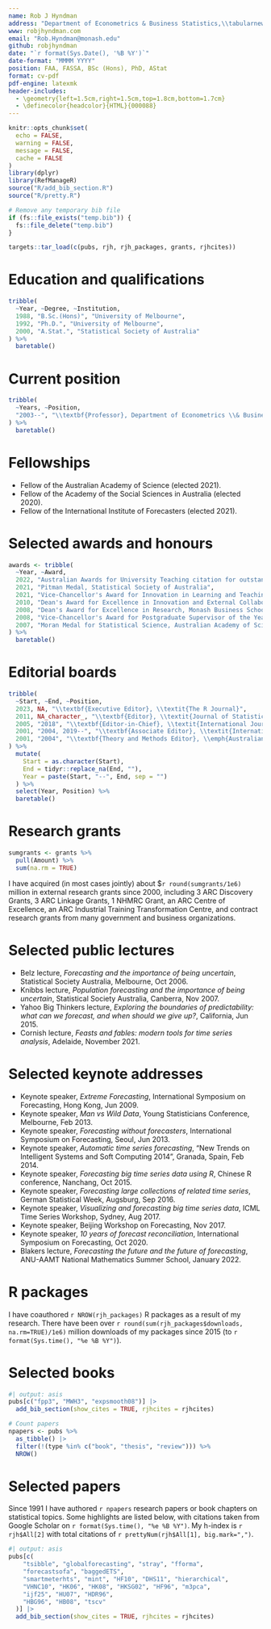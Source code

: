 ```yaml
---
name: Rob J Hyndman
address: "Department of Econometrics & Business Statistics,\\tabularnewline Monash University, VIC 3800, Australia."
www: robjhyndman.com
email: "Rob.Hyndman@monash.edu"
github: robjhyndman
date: "`r format(Sys.Date(), '%B %Y')`"
date-format: "MMMM YYYY"
position: FAA, FASSA, BSc (Hons), PhD, AStat
format: cv-pdf
pdf-engine: latexmk
header-includes:
  - \geometry{left=1.5cm,right=1.5cm,top=1.8cm,bottom=1.7cm}
  - \definecolor{headcolor}{HTML}{000088}
---
```


\titlespacing{\section}{0pt}{1.ex}{0.5ex}
\fontsize{10}{11.5}\sf

```r
knitr::opts_chunk$set(
  echo = FALSE,
  warning = FALSE,
  message = FALSE,
  cache = FALSE
)
library(dplyr)
library(RefManageR)
source("R/add_bib_section.R")
source("R/pretty.R")

# Remove any temporary bib file
if (fs::file_exists("temp.bib")) {
  fs::file_delete("temp.bib")
}

targets::tar_load(c(pubs, rjh, rjh_packages, grants, rjhcites))
```

# Education and qualifications

```r
tribble(
  ~Year, ~Degree, ~Institution,
  1988, "B.Sc.(Hons)", "University of Melbourne",
  1992, "Ph.D.", "University of Melbourne",
  2000, "A.Stat.", "Statistical Society of Australia"
) %>%
  baretable()
```

# Current position

```r
tribble(
  ~Years, ~Position,
  "2003--", "\\textbf{Professor}, Department of Econometrics \\& Business Statistics, Monash University"
) %>%
  baretable()
```

# Fellowships

  * Fellow of the Australian Academy of Science (elected 2021).
  * Fellow of the Academy of the Social Sciences in Australia (elected 2020).
  * Fellow of the International Institute of Forecasters (elected 2021).


# Selected awards and honours

```r
awards <- tribble(
  ~Year, ~Award,
  2022, "Australian Awards for University Teaching citation for outstanding contributions to student learning",
  2021, "Pitman Medal, Statistical Society of Australia",
  2021, "Vice-Chancellor's Award for Innovation in Learning and Teaching",
  2010, "Dean's Award for Excellence in Innovation and External Collaboration, Monash Business School",
  2008, "Dean's Award for Excellence in Research, Monash Business School",
  2008, "Vice-Chancellor's Award for Postgraduate Supervisor of the Year, Monash University",
  2007, "Moran Medal for Statistical Science, Australian Academy of Science"
) %>%
  baretable()
```

# Editorial boards

```r
tribble(
  ~Start, ~End, ~Position,
  2023, NA, "\\textbf{Executive Editor}, \\textit{The R Journal}",
  2011, NA_character_, "\\textbf{Editor}, \\textit{Journal of Statistical Software}",
  2005, "2018", "\\textbf{Editor-in-Chief}, \\textit{International Journal of Forecasting}",
  2001, "2004, 2019--", "\\textbf{Associate Editor}, \\textit{International Journal of Forecasting}",
  2001, "2004", "\\textbf{Theory and Methods Editor}, \\emph{Australian \\& New Zealand Journal of Statistics}",
) %>%
  mutate(
    Start = as.character(Start),
    End = tidyr::replace_na(End, ""),
    Year = paste(Start, "--", End, sep = "")
  ) %>%
  select(Year, Position) %>%
  baretable()
```

# Research grants

```r
sumgrants <- grants %>%
  pull(Amount) %>%
  sum(na.rm = TRUE)
```

I have acquired (in most cases jointly) about $`r round(sumgrants/1e6)` million in external research grants since 2000, including 3 ARC Discovery Grants, 3 ARC Linkage Grants, 1 NHMRC Grant, an ARC Centre of Excellence, an ARC Industrial Training Transformation Centre, and contract research grants from many government and business organizations.

# Selected public lectures

  * Belz lecture, *Forecasting and the importance of being uncertain*, Statistical Society Australia, Melbourne, Oct 2006.
  * Knibbs lecture, *Population forecasting and the importance of being uncertain*, Statistical Society Australia, Canberra, Nov 2007.
  * Yahoo Big Thinkers lecture, *Exploring the boundaries of predictability: what can we forecast, and when should we give up?*, California, Jun 2015.
  * Cornish lecture, *Feasts and fables: modern tools for time series analysis*, Adelaide, November 2021.

\enlargethispage*{0.8cm}

# Selected keynote addresses

  * Keynote speaker, *Extreme Forecasting*, International Symposium on Forecasting, Hong Kong, Jun 2009.
  * Keynote speaker, *Man vs Wild Data*, Young Statisticians Conference, Melbourne, Feb 2013.
  * Keynote speaker, *Forecasting without forecasters*, International Symposium on Forecasting, Seoul, Jun 2013.
  * Keynote speaker, *Automatic time series forecasting*, "New Trends on Intelligent Systems and Soft Computing 2014", Granada, Spain, Feb 2014.
  * Keynote speaker, *Forecasting big time series data using R*, Chinese R conference, Nanchang, Oct 2015.
  * Keynote speaker, *Forecasting large collections of related time series*, German Statistical Week, Augsburg, Sep 2016.
  * Keynote speaker, *Visualizing and forecasting big time series data*, ICML Time Series Workshop, Sydney, Aug 2017.
  * Keynote speaker, Beijing Workshop on Forecasting, Nov 2017.
  * Keynote speaker, *10 years of forecast reconciliation*, International Symposium on Forecasting, Oct 2020.
  * Blakers lecture, *Forecasting the future and the future of forecasting*, ANU-AAMT National Mathematics Summer School, January 2022.

# R packages

I have coauthored `r NROW(rjh_packages)` R packages as a result of my research. There have been over `r round(sum(rjh_packages$downloads, na.rm=TRUE)/1e6)` million downloads of my packages since 2015 (to `r format(Sys.time(), "%e %B %Y")`).

# Selected books

```r
#| output: asis
pubs[c("fpp3", "MWH3", "expsmooth08")] |>
  add_bib_section(show_cites = TRUE, rjhcites = rjhcites)
```

\enlargethispage*{1cm}


```r
# Count papers
npapers <- pubs %>%
  as_tibble() |>
  filter(!(type %in% c("book", "thesis", "review"))) %>%
  NROW()
```

# Selected papers

Since 1991 I have authored `r npapers` research papers or book chapters on statistical topics. Some highlights are listed below, with citations taken from Google Scholar on `r format(Sys.time(), "%e %B %Y")`.  My h-index is `r rjh$All[2]` with total citations of `r prettyNum(rjh$All[1], big.mark=",")`.


```r
#| output: asis
pubs[c(
    "tsibble", "globalforecasting", "stray", "fforma",
    "forecastsofa", "baggedETS",
    "smartmeterhts", "mint", "HF10", "DHS11", "hierarchical",
    "VHNC10", "HK06", "HK08", "HKSG02", "HF96", "m3pca",
    "ijf25", "HU07", "HDR96",
    "HBG96", "HB08", "tscv"
  )] |>
  add_bib_section(show_cites = TRUE, rjhcites = rjhcites)
```

